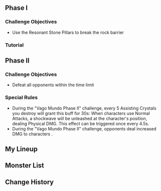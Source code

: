 {{Domain Infobox
|title        = Vago Mundo
|displaytitle = no
|image        = Domain Vago Mundo.png
|type         = Envisaged Echo
}}
{{Envisaged Echo Intro}}

==Phase I==
===Challenge Objectives===
* Use the Resonant Stone Pillars to break the rock barrier

===Tutorial===
{{Tutorial
|image1 = Tutorial Vago Mundo 1.png
|text1  = Legend has it that these are scars left over from an ancient battle. When hit by explosions or blunt force trauma, they can cause a "resonant quake" with other similar rock pillars and {{Color|bp|certain Geo Constructs}}.
|image2 = Tutorial Vago Mundo 2.png
|text2  = A mysterious, uniquely-shaped rock related to the special rock pillars nearby. It seems to be able to receive a certain resonance from those pillars. Perhaps the number of symbols on that rock has something to do with the number of resonances it receives in a short period of time...
}}

==Phase II==
===Challenge Objectives===
* Defeat all opponents within the time limit

===Special Rules===
* During the "Vago Mundo Phase II" challenge, every 5 Assisting Crystals you destroy will grant this buff for 30s: When characters use Normal Attacks, a shockwave will be unleashed at the character's position, dealing Physical DMG. This effect can be triggered once every 4.5s.
* During the "Vago Mundo Phase II" challenge, opponents deal increased DMG to characters {{Color|bp|not protected by shields}}.

==My Lineup==
{{Card List|Zhongli*Lv. 90|show_caption=1}}

==Monster List==
{{Card List|delim=;|type=Enemy|show_caption=1|Eremite Desert Clearwater*Lv. 90;Eremite Daythunder*Lv. 90;Ruin Guard*Lv. 90;Ruin Scout*Lv. 90;Ruin Destroyer*Lv. 90}}

==Change History==
{{Change History|5.1}}